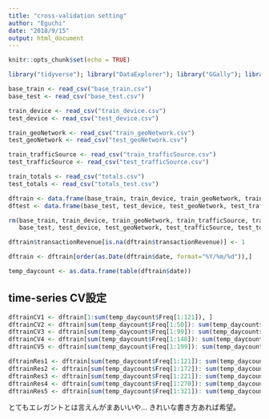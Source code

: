 ```yaml
---
title: "cross-validation setting"
author: "Eguchi"
date: "2018/9/15"
output: html_document
---
```


```r
knitr::opts_chunk$set(echo = TRUE)
```

```r
library("tidyverse"); library("DataExplorer"); library("GGally"); library("irlba"); library("jsonlite"); library("rlist"); library("summarytools")
```

```r
base_train <- read_csv("base_train.csv")
base_test <- read_csv("base_test.csv")

train_device <- read_csv("train_device.csv")
test_device <- read_csv("test_device.csv")

train_geoNetwork <- read_csv("train_geoNetwork.csv")
test_geoNetwork <- read_csv("test_geoNetwork.csv")

train_trafficSource <- read_csv("train_trafficSource.csv")
test_trafficSource <- read_csv("test_trafficSource.csv")

train_totals <- read_csv("totals.csv")
test_totals <- read_csv("totals_test.csv")

dftrain <- data.frame(base_train, train_device, train_geoNetwork, train_trafficSource, train_totals)
dftest <- data.frame(base_test, test_device, test_geoNetwork, test_trafficSource, test_totals)

rm(base_train, train_device, train_geoNetwork, train_trafficSource, train_totals, 
   base_test, test_device, test_geoNetwork, test_trafficSource, test_totals); gc(); gc()
```

```r
dftrain$transactionRevenue[is.na(dftrain$transactionRevenue)] <- 1
```


```r
dftrain <- dftrain[order(as.Date(dftrain$date, format="%Y/%m/%d")),]
```

```r
temp_daycount <- as.data.frame(table(dftrain$date))
```

## time-series CV設定
```r
dftrainCV1 <- dftrain[1:sum(temp_daycount$Freq[1:121]), ]
dftrainCV2 <- dftrain[sum(temp_daycount$Freq[1:50]): sum(temp_daycount$Freq[1:172]), ]
dftrainCV3 <- dftrain[sum(temp_daycount$Freq[1:99]): sum(temp_daycount$Freq[1:221]), ]
dftrainCV4 <- dftrain[sum(temp_daycount$Freq[1:148]): sum(temp_daycount$Freq[1:270]), ]
dftrainCV5 <- dftrain[sum(temp_daycount$Freq[1:199]): sum(temp_daycount$Freq[1:321]), ]

dftrainRes1 <- dftrain[sum(temp_daycount$Freq[1:121]): sum(temp_daycount$Freq[1:171]), ]
dftrainRes2 <- dftrain[sum(temp_daycount$Freq[1:172]): sum(temp_daycount$Freq[1:220]), ]
dftrainRes3 <- dftrain[sum(temp_daycount$Freq[1:221]): sum(temp_daycount$Freq[1:269]), ]
dftrainRes4 <- dftrain[sum(temp_daycount$Freq[1:270]): sum(temp_daycount$Freq[1:320]), ]
dftrainRes5 <- dftrain[sum(temp_daycount$Freq[1:321]): sum(temp_daycount$Freq[1:366]), ]
```

とてもエレガントとは言えんがまあいいや…
きれいな書き方あれば希望。

















